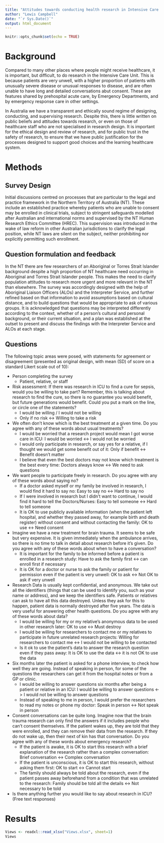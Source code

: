 ```yaml
---
title: "Attitudes towards conducting health research in Intensive Care Units"
author: "Lewis Campbell"
date: "`r Sys.Date()`"
output: html_document
---
```


```r
knitr::opts_chunk$set(echo = TRUE)
```

# Background 

Compared to many other places where people might receive healthcare, it is important, but difficult, to do research in the Intensive Care Unit. This is because patients are very unwell, with a higher proportion of patients with unusually severe disease or unusual responses to disease, and are often unable to have long and detailed conversations abut consent. These are features shared by prehospital acute care, by Emergency Departments, and by emergency response care in other settings.  

In Australia we have a transparent and ethically sound regime of designing, conducting, and supervising research. Despite this, there is little written on public beliefs and attitudes towards research, or even on those of healthcare staff who are not specialised in research design. It is important for the ethical design and review of research, and for public trust in the safety of research, to ensure that we have public justification for the processes designed to support good choices and the learning healthcare system. 

# Methods 

## Survey Design 

Initial discussions centred on processes that are particular to the legal and practice framework in the Northern Territory of Australia (NT). These include an established practice whereby patients who are unable to consent may be enrolled in clinical trials, subject to stringent safeguards modelled after Australian and international norms and supervised by the NT Human Research Ethics Committee (HREC). This supervision was introduced in the wake of law reform in other Australian jurisdictions to clarify the legal position, while NT laws are silent on the subject, neither prohibiting nor explicitly permitting such enrollment. 

## Question formulation and feedback 

In the NT there are few researchers of an Aboriginal or Torres Strait Islander background despite a high proportion of NT healthcare need occurring in Aboriginal and Torres Strait Islander people. This makes the need to clarify population attitudes to research more urgent and more relevant in the NT than elsewhere. The survey was accordingly designed with the help of Aboriginal Liaison Officers (ALOs) and the Interpreter Service, and further refined based on that information to avoid assumptions based on cultural distance, and to build questions that would be appropriate to ask of various groups. It is acknowledged that questions may be interpreted differently according to the context, whether of a person's cultural and personal background, or their current situation, and a plan was established at the outset to present and discuss the findings with the Interpreter Service and ALOs at each stage. 

## Questions 

The following topic areas were posed, with statements for agreement or disagreement (presented as original design, with mean (SD) of score on a standard Likert scale out of 10):

- Person completing the survey 
    - Patient, relative, or staff 
- Risk assessment: If there was research in ICU to find a cure for sepsis, would you be willing to take part? Remember, this is talking about research to find the cure, so there is no guarantee you would benefit, but future generations would benefit. Could you put a mark on the line, or circle one of the statements?
    - I would be willing / I would not be willing
    - Only if no risk <-> Willing to take a risk 

- We often don’t know which is the best treatment at a given time. Do you agree with any of these words about usual treatments?
    - I would be worried that a research project would mean I got worse care in ICU: I would be worried <-> I would not be worried
    - I would only participate in research, or say yes for a relative, if I thought we would get some benefit out of it: Only if benefit <-> Benefit doesn't matter
    - I believe that even the best doctors may not know which treatment is the best every time: Doctors always know <-> We need to ask questions 
- We want people to participate freely in research. Do you agree with any of these words about saying no?
    - If a doctor asked myself or my family be involved in research, I would find it hard to say no: Easy to say no <-> Hard to say no 
    - If I were involved in research but I didn't want to continue, I would find it hard to tell the Doctors/Nurses: Easy to tell someone <-> Hard to tell someone 
    - It is OK to use publicly available information (when the patient left hospital, and whether they passed away, for example birth and death register) without consent and without contacting the family: OK to use <-> Need consent 
- Imagine we have a new treatment for brain trauma. It seems to be safe but very expensive. It is given immediately when the ambulance arrives, so there is no time to talk in detail about research before it’s given. Do you agree with any of these words about when to have a conversation? 
    - It is important for the family to be informed before a patient is enrolled in a research study: Have to ask the family first <-> can enroll first if necessary 
    - It is OK for a doctor or nurse to ask the family or patient for permission even if the patient is very unwell: OK to ask <-> Not OK to ask if very unwell 
- Research Data is usually kept confidential, and anonymous. We take out all the identifiers (things that can be used to identify you, such as your name or address), and we keep the identifiers safe. Patients or relatives can ask to have all this data destroyed. Unless they ask for this to happen, patient data is normally destroyed after five years. The data is very useful for answering other health questions. Do you agree with any of these words about data? 
    - I would be willing for my or my relative’s anonymous data to be used in other research later: OK to use <-> Must destroy 
    - I would be willing for researchers to contact me or my relatives to participate in future unrelated research projects: Willing for researchers to contact me <-> I would not be willing to be contacted 
    - Is it ok to use the patient’s data to answer the research question even if they pass away: It is OK to use the data <-> it is not OK to use the data 
- Six months later the patient is asked for a phone interview, to check how well they are going. Instead of speaking in person, for some of the questions the researchers can get it from the hospital notes or from a GP or clinic. 
    - I would be willing to answer questions six months after being a patient or relative in an ICU: I would be willing to answer questions <-> I would not be willing to answer questions 
    - Instead of speaking to me in person, I would prefer the researchers to read my notes or phone my doctor: Speak in person <-> Not speak in person 
- Consent conversations can be quite long. Imagine now that the brain trauma research can only find the answers if it includes people who can’t consent themselves. If the patient wakes up, they are told that they were enrolled, and they can remove their data from the research. If they do not wake up, then their next of kin has that conversation. Do you agree with any of these words about emergency research? 
    - If the patient is awake, it is OK to start this research with a brief explanation of the research rather than a complex conversation: Brief conversation <-> Complex conversation 
    - If the patient is unconscious, it is OK to start this research, without asking them first: OK to start <-> Cannot start 
    - The family should always be told about the research, even if the patient passes away beforehand from a condition that was unrelated to the research: Family should be told all the details <-> Not necessary to be told 
- Is there anything further you would like to say about research in ICU? (Free text responses)


# Results 

```r
Views <- readxl::read_xlsx("Views.xlsx", sheet=1)
Views
```